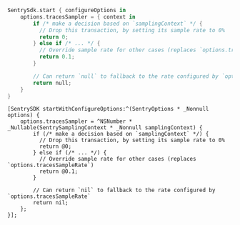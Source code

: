 ```swift {tabTitle:Swift}
SentrySdk.start { configureOptions in
    options.tracesSampler = { context in
        if /* make a decision based on `samplingContext` */ {
          // Drop this transaction, by setting its sample rate to 0%
          return 0;
        } else if /* ... */ {
          // Override sample rate for other cases (replaces `options.tracesSampleRate`)
          return 0.1;
        }

        // Can return `null` to fallback to the rate configured by `options.tracesSampleRate`
        return null;
    }
}
```

```objc {tabTitle:Objective-C}
[SentrySDK startWithConfigureOptions:^(SentryOptions * _Nonnull options) {
    options.tracesSampler = ^NSNumber * _Nullable(SentrySamplingContext * _Nonnull samplingContext) {
        if (/* make a decision based on `samplingContext` */) {
          // Drop this transaction, by setting its sample rate to 0%
          return @0;
        } else if (/* ... */) {
          // Override sample rate for other cases (replaces `options.tracesSampleRate`)
          return @0.1;
        }

        // Can return `nil` to fallback to the rate configured by `options.tracesSampleRate`
        return nil;
    };
}];
```
